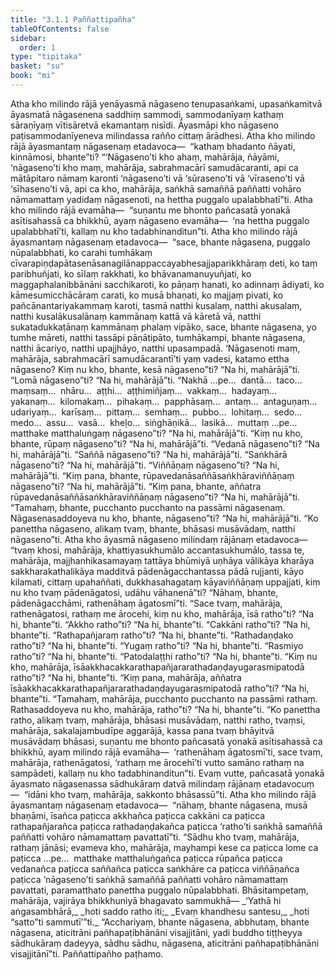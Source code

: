 ```yaml
---
title: "3.1.1 Paññattipañha"
tableOfContents: false
sidebar:
  order: 1
type: "tipitaka"
basket: "su"
book: "mi"
---
```



<DynamicBreadcrumb />

<Division number="24" book="mi">

<Paragraph number="92" book="mi">
Atha kho milindo rājā yenāyasmā nāgaseno tenupasaṅkami, upasaṅkamitvā āyasmatā nāgasenena saddhiṃ sammodi, sammodanīyaṃ kathaṃ sāraṇīyaṃ vītisāretvā ekamantaṃ nisīdi. Āyasmāpi kho nāgaseno paṭisammodanīyeneva milindassa rañño cittaṃ ārādhesi.
</Paragraph>

<Paragraph number="93" book="mi">
Atha kho milindo rājā āyasmantaṃ nāgasenaṃ etadavoca—  “kathaṃ bhadanto ñāyati, kinnāmosi, bhante”ti? “‘Nāgaseno’ti kho ahaṃ, mahārāja, ñāyāmi, ‘nāgaseno’ti kho maṃ, mahārāja, sabrahmacārī samudācaranti, api ca mātāpitaro nāmaṃ karonti ‘nāgaseno’ti vā ‘sūraseno’ti vā ‘vīraseno’ti vā ‘sīhaseno’ti vā, api ca kho, mahārāja, saṅkhā samaññā paññatti vohāro nāmamattaṃ yadidaṃ nāgasenoti, na hettha puggalo upalabbhatī”ti.
</Paragraph>

<Paragraph number="94" book="mi">
Atha kho milindo rājā evamāha—  “suṇantu me bhonto pañcasatā yonakā asītisahassā ca bhikkhū, ayaṃ nāgaseno evamāha—  ‘na hettha puggalo upalabbhatī’ti, kallaṃ nu kho tadabhinanditun”ti. Atha kho milindo rājā āyasmantaṃ nāgasenaṃ etadavoca—  “sace, bhante nāgasena, puggalo nūpalabbhati, ko carahi tumhākaṃ cīvarapiṇḍapātasenāsanagilānappaccayabhesajjaparikkhāraṃ deti, ko taṃ paribhuñjati, ko sīlaṃ rakkhati, ko bhāvanamanuyuñjati, ko maggaphalanibbānāni sacchikaroti, ko pāṇaṃ hanati, ko adinnaṃ ādiyati, ko kāmesumicchācāraṃ carati, ko musā bhaṇati, ko majjaṃ pivati, ko pañcānantariyakammaṃ karoti, tasmā natthi kusalaṃ, natthi akusalaṃ, natthi kusalākusalānaṃ kammānaṃ kattā vā kāretā vā, natthi sukatadukkaṭānaṃ kammānaṃ phalaṃ vipāko, sace, bhante nāgasena, yo tumhe māreti, natthi tassāpi pāṇātipāto, tumhākampi, bhante nāgasena, natthi ācariyo, natthi upajjhāyo, natthi upasampadā. ‘Nāgasenoti maṃ, mahārāja, sabrahmacārī samudācarantī’ti yaṃ vadesi, katamo ettha nāgaseno? Kiṃ nu kho, bhante, kesā nāgaseno”ti? “Na hi, mahārājā”ti. “Lomā nāgaseno”ti? “Na hi, mahārājā”ti. “Nakhā …pe…  dantā…  taco…  maṃsaṃ…  nhāru…  aṭṭhi…  aṭṭhimiñjaṃ…  vakkaṃ…  hadayaṃ…  yakanaṃ…  kilomakaṃ…  pihakaṃ…  papphāsaṃ…  antaṃ…  antaguṇaṃ…  udariyaṃ…  karīsaṃ…  pittaṃ…  semhaṃ…  pubbo…  lohitaṃ…  sedo…  medo…  assu…  vasā…  kheḷo…  siṅghāṇikā…  lasikā…  muttaṃ …pe…  matthake matthaluṅgaṃ nāgaseno”ti? “Na hi, mahārājā”ti. “Kiṃ nu kho, bhante, rūpaṃ nāgaseno”ti? “Na hi, mahārājā”ti. “Vedanā nāgaseno”ti? “Na hi, mahārājā”ti. “Saññā nāgaseno”ti? “Na hi, mahārājā”ti. “Saṅkhārā nāgaseno”ti? “Na hi, mahārājā”ti. “Viññāṇaṃ nāgaseno”ti? “Na hi, mahārājā”ti. “Kiṃ pana, bhante, rūpavedanāsaññāsaṅkhāraviññāṇaṃ nāgaseno”ti? “Na hi, mahārājā”ti. “Kiṃ pana, bhante, aññatra rūpavedanāsaññāsaṅkhāraviññāṇaṃ nāgaseno”ti? “Na hi, mahārājā”ti. “Tamahaṃ, bhante, pucchanto pucchanto na passāmi nāgasenaṃ. Nāgasenasaddoyeva nu kho, bhante, nāgaseno”ti? “Na hi, mahārājā”ti. “Ko panettha nāgaseno, alikaṃ tvaṃ, bhante, bhāsasi musāvādaṃ, natthi nāgaseno”ti.
</Paragraph>

<Paragraph number="95" book="mi">
Atha kho āyasmā nāgaseno milindaṃ rājānaṃ etadavoca—  “tvaṃ khosi, mahārāja, khattiyasukhumālo accantasukhumālo, tassa te, mahārāja, majjhanhikasamayaṃ tattāya bhūmiyā uṇhāya vālikāya kharāya sakkharakathalikāya madditvā pādenāgacchantassa pādā rujjanti, kāyo kilamati, cittaṃ upahaññati, dukkhasahagataṃ kāyaviññāṇaṃ uppajjati, kiṃ nu kho tvaṃ pādenāgatosi, udāhu vāhanenā”ti? “Nāhaṃ, bhante, pādenāgacchāmi, rathenāhaṃ āgatosmī”ti. “Sace tvaṃ, mahārāja, rathenāgatosi, rathaṃ me ārocehi, kiṃ nu kho, mahārāja, īsā ratho”ti? “Na hi, bhante”ti. “Akkho ratho”ti? “Na hi, bhante”ti. “Cakkāni ratho”ti? “Na hi, bhante”ti. “Rathapañjaraṃ ratho”ti? “Na hi, bhante”ti. “Rathadaṇḍako ratho”ti? “Na hi, bhante”ti. “Yugaṃ ratho”ti? “Na hi, bhante”ti. “Rasmiyo ratho”ti? “Na hi, bhante”ti. “Patodalaṭṭhi ratho”ti? “Na hi, bhante”ti. “Kiṃ nu kho, mahārāja, īsāakkhacakkarathapañjararathadaṇḍayugarasmipatodā ratho”ti? “Na hi, bhante”ti. “Kiṃ pana, mahārāja, aññatra īsāakkhacakkarathapañjararathadaṇḍayugarasmipatodā ratho”ti? “Na hi, bhante”ti. “Tamahaṃ, mahārāja, pucchanto pucchanto na passāmi rathaṃ. Rathasaddoyeva nu kho, mahārāja, ratho”ti? “Na hi, bhante”ti. “Ko panettha ratho, alikaṃ tvaṃ, mahārāja, bhāsasi musāvādaṃ, natthi ratho, tvaṃsi, mahārāja, sakalajambudīpe aggarājā, kassa pana tvaṃ bhāyitvā musāvādaṃ bhāsasi, suṇantu me bhonto pañcasatā yonakā asītisahassā ca bhikkhū, ayaṃ milindo rājā evamāha—  ‘rathenāhaṃ āgatosmī’ti, sace tvaṃ, mahārāja, rathenāgatosi, ‘rathaṃ me ārocehī’ti vutto samāno rathaṃ na sampādeti, kallaṃ nu kho tadabhinanditun”ti.
</Paragraph>

<Paragraph number="96" book="mi">
Evaṃ vutte, pañcasatā yonakā āyasmato nāgasenassa sādhukāraṃ datvā milindaṃ rājānaṃ etadavocuṃ—  “idāni kho tvaṃ, mahārāja, sakkonto bhāsassū”ti.
</Paragraph>

<Paragraph number="97" book="mi">
Atha kho milindo rājā āyasmantaṃ nāgasenaṃ etadavoca—  “nāhaṃ, bhante nāgasena, musā bhaṇāmi, īsañca paṭicca akkhañca paṭicca cakkāni ca paṭicca rathapañjarañca paṭicca rathadaṇḍakañca paṭicca ‘ratho’ti saṅkhā samaññā paññatti vohāro nāmamattaṃ pavattatī”ti.
</Paragraph>

<Paragraph number="98" book="mi">
“Sādhu kho tvaṃ, mahārāja, rathaṃ jānāsi; evameva kho, mahārāja, mayhampi kese ca paṭicca lome ca paṭicca …pe…  matthake matthaluṅgañca paṭicca rūpañca paṭicca vedanañca paṭicca saññañca paṭicca saṅkhāre ca paṭicca viññāṇañca paṭicca ‘nāgaseno’ti saṅkhā samaññā paññatti vohāro nāmamattaṃ pavattati, paramatthato panettha puggalo nūpalabbhati. Bhāsitampetaṃ, mahārāja, vajirāya bhikkhuniyā bhagavato sammukhā—
</Paragraph>

<Paragraph number="99" type="verses" book="mi">
_‘Yathā hi aṅgasambhārā,_  
_hoti saddo ratho iti;_  
_Evaṃ khandhesu santesu,_  
_hoti “satto”ti sammutī’”ti._  

</Paragraph>

<Paragraph number="100" book="mi">
“Acchariyaṃ, bhante nāgasena, abbhutaṃ, bhante nāgasena, aticitrāni pañhapaṭibhānāni visajjitāni, yadi buddho tiṭṭheyya sādhukāraṃ dadeyya, sādhu sādhu, nāgasena, aticitrāni pañhapaṭibhānāni visajjitānī”ti.

</Paragraph>
</Division>

<Paragraph number="101" type="center" book="mi">
Paññattipañho paṭhamo.
</Paragraph>